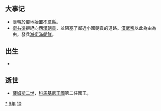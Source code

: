 {{yearTOC|-109|西汉'''[[元封_(汉武帝)|元封]]二年'''}}

== 大事记 ==
*漢朝於蜀地始置[[不韋縣|不韋縣]]。
*[[衛右渠|衛右渠]]拒絕向[[西漢|西漢]][[朝貢|朝貢]]，並阻塞了鄰近小國朝貢的道路。[[漢武帝|漢武帝]]以此為由為由，發兵[[漢滅朝鮮之戰|滅衛滿朝鮮]]。

== 出生 ==
*

== 逝世 ==
{{Wikisource year mention}}
*[[薩姆斯二世|薩姆斯二世]]，[[科馬基尼王國|科馬基尼王國]]第二任國王。

[[Category:前109年|*]]
[[Category:前100年代|9年]]
[[Category:前2世纪各年|10]]